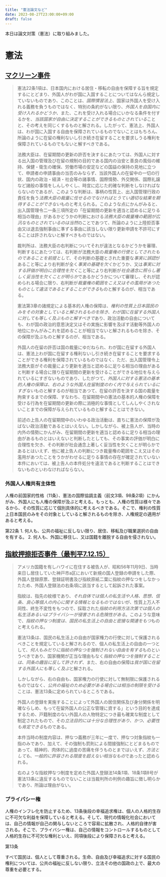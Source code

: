 ```yaml
---
title: "憲法論文など"
date: 2023-08-27T23:00:00+09:00
draft: false
---
```




本日は論文対策（憲法）に取り組みました。

# 憲法

## [マクリーン事件](https://www.courts.go.jp/app/hanrei_jp/detail2?id=53255)

> 憲法22条1項は、日本国内における居住・移転の自由を保障する旨を規定するにとどまり、外国人がわが国に入国することについてはなんら規定していないものであり、このことは、*国際慣習法上*、国家は外国人を受け入れる義務を負うものではなく、特別の条約がない限り、*外国人を自国内に受け入れるかどうか*、また、これを受け入れる場合にいかなる条件を付するかを、*当該国家が自由に決定することができるものとされている*ことと、その考えを同じくするものと解される。したがって、憲法上、外国人は、わが国に入国する自由を保障されているものでないことはもちろん、所論のように在留の権利ないし引き続き在留することを要求しうる権利を保障されているものでもないと解すべきである。
> 
> 法務大臣は、在留期間の更新の許否を決するにあたつては、外国人に対する出入国の管理及び在留の規制の目的である国内の治安と善良の風俗の維持、保健・衛生の確保、労働市場の安定などの国益の保持の見地に立つて、申請者の申請事由の当否のみならず、当該外国人の在留中の一切の行状、国内の政治・経済・社会等の諸事情、国際情勢、外交関係、国際礼譲など諸般の事情をしんしやくし、時宜に応じた的確な判断をしなければならないのであるが、このような判断は、事柄の性質上、出入国管理行政の責任を負う*法務大臣の裁量に任せるのでなければとうてい適切な結果を期待することができない*ものと考えられる。このような点にかんがみると、出入国管理令二一条三項所定の「在留期間の更新を適当と認めるに足りる相当の理由」があるかどうかの判断における*法務大臣の裁量権の範囲が広汎なものとされているのは当然*のことであつて、所論のように上陸拒否事由又は退去強制事由に準ずる事由に該当しない限り更新申請を不許可にすることは許されないと解すべきものではない。
> 
> 裁判所は、法務大臣の右判断についてそれが違法となるかどうかを審理、判断するにあたつては、右判断が法務大臣の*裁量権の行使としてされたものであることを前提として*、その判断の基礎とされた重要な*事実に誤認*があること等により右判断が全く*事実の基礎を欠く*かどうか、又は*事実に対する評価が明白に合理性を欠く*こと等により右判断が*社会通念に照らし著しく妥当性を欠くことが明らか*であるかどうかについて審理し、それが認められる場合に限り、右判断が*裁量権の範囲をこえ又はその濫用があつたものとして違法であるとすることができる*ものと解するのが、相当である。
> 
> 憲法第3章の諸規定による基本的人権の保障は、*権利の性質上日本国民のみをその対象としていると解されるものを除き、わが国に在留する外国人に対しても等しく及ぶものと解すべきで*あり、政治活動の自由についても、わが国の政治的意思決定又はその実施に影響を及ぼす活動等外国人の地位にかんがみこれを認めることが相当でないと解されるものを除き、その保障が及ぶものと解するのが、相当である。
> 
> 外国人の在留の許否は国の裁量にゆだねられ、わが国に在留する外国人は、憲法上わが国に在留する権利ないし引き続き在留することを要求することができる権利を保障されているものではなく、ただ、出入国管理令上法務大臣がその裁量により更新を適当と認めるに足りる相当の理由があると判断する場合に限り在留期間の更新を受けることができる地位を与えられているにすぎないものであり、したがつて、*外国人に対する憲法の基本的人権の保障は、右のような外国人在留制度のわく内で与えられているにすぎない*ものと解するのが相当であつて、在留の許否を決する国の裁量を拘束するまでの保障、すなわち、在留期間中の憲法の基本的人権の保障を受ける行為を在留期間の更新の際に消極的な事情としてしんしやくされないことまでの保障が与えられているものと解することはできない。
> 
> 前述の上告人の在留期間中のいわゆる政治活動は、直ちに憲法の保障が及ばない政治活動であるとはいえない。しかしながら、被上告人が、当時の内外の情勢にかんがみ、在留期間の更新を適当と認めるに足りる相当の理由があるものとはいえないと判断したとしても、その事実の評価が明白に合理性を欠き、その判断が社会通念上著しく妥当性を欠くことが明らかであるとはいえず、他に被上告人の判断につき裁量権の範囲をこえ又はその濫用があつたことをうかがわせるに足りる事情の存在が確定されていない本件においては、被上告人の本件処分を違法であると判断することはできないものといわなければならない。

### 外国人人権共有主体性

人権の前国家的性格（11条）、憲法の国際協調主義（前文3項、98条2項）にかんがみ、外国人にも人権の保障が及ぶと考える。もっとも、人権の性質は様々であるから、その性質に応じて個別具体的に考えるべきである。そこで、権利の性質上日本国民のみをその対象としていると解されるものを除き、人権規定の適用があると考える。

<Joubun>
第22条
1. 何人も、公共の福祉に反しない限り、居住、移転及び職業選択の自由を有する。
2. 何人も、外国に移住し、又は国籍を離脱する自由を侵されない。
</Joubun>

## [指紋押捺拒否事件（最判平7.12.15）](https://www.courts.go.jp/app/hanrei_jp/detail2?id=50119)

> アメリカ国籍を有しハワイに在住する被告人が、昭和56年11月9日、当時来日し居住していた神戸市a区において新規の国人登録の申請をした際、外国人登録原票、登録証明書及び指紋原紙二葉に指紋の押なつをしなかったため、外国人登録法の右条項に該当するとして起訴された事案。
> 
> 指紋は、指先の紋様であり、*それ自体では個人の私生活や人格、思想、信条、良心等個人の内心に関する情報となるものではない*が、性質上万人不同性、終生不変性をもつので、採取された*指紋の利用方法次第では個人の私生活あるいはプライバシーが侵害される危険性がある*。このような意味で、*指紋の押なつ制度は、国民の私生活上の自由と密接な関連をもつ*ものと考えられる。
> 
> 憲法13条は、国民の私生活上の自由が国家権力の行使に対して保護されるべきことを規定していると解されるので、個人の私生活上の自由の一つとして、*何人もみだりに指紋の押なつを強制されない自由を有する*ものというべきであり、国家機関が正当な理由もなく*指紋の押なつを強制することは、同条の趣旨に反して許されず*、また、右の自由の保障は*我が国に在留する外国人にも等しく及ぶ*と解される。
> 
> しかしながら、右の自由も、国家権力の行使に対して無制限に保護されるものではなく、*公共の福祉のため必要がある場合には相当の制限を受ける*ことは、憲法13条に定められているところである。
> 
> 外国人の登録を実施することによって外国人の居住関係及び身分関係を明確ならしめ、もって在留外国人の公正な管理に資する」という目的を達成するため、戸籍制度のない外国人の人物特定につき最も確実な制度として制定されたもので、その*立法目的には十分な合理性があり、かつ、必要性も肯定できる*ものである。
> 
> 本件当時の制度内容は、押なつ義務が三年に一度で、押なつ対象指紋も一指のみであり、加えて、その強制も罰則による間接強制にとどまるものであって、精神的、肉体的に過度の苦痛を伴うものとまではいえず、*方法としても、一般的に許容される限度を超えない相当なもの*であったと認められる。
> 
> 右のような指紋押なつ制度を定めた外国人登録法14条1項、18条1項8号が憲法13条に違反するものでないことは当裁判所の判例の趣旨に徴し明らかであり、所論は理由がない。

### プライバシー権

人権のインフレ化を防止するため、13条後段の幸福追求権は、個人の人格的生存に不可欠な利益を保障していると考える。そして、現代の情報化社会においては、自己の情報が自己の関与しないところで容易に拡散され、人格的自律が害される。そこで、プライバシー権は、自己の情報をコントロールするものとして人格的生存に不可欠な権利といえ、同項後段により保障されると考える。

<Joubun>
第13条

すべて国民は、個人として尊重される。生命、自由及び幸福追求に対する国民の権利については、公共の福祉に反しない限り、立法その他の国政の上で、最大の尊重を必要とする。
</Joubun>